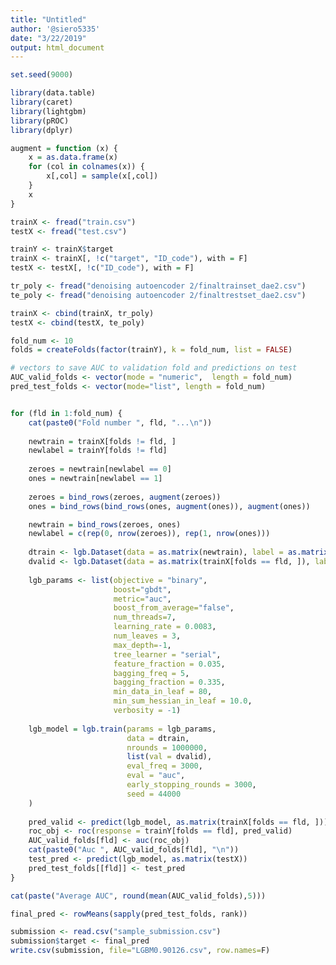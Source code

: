 ```yaml
---
title: "Untitled"
author: '@siero5335'
date: "3/22/2019"
output: html_document
---
```


```r
set.seed(9000)

library(data.table)
library(caret)
library(lightgbm)
library(pROC)
library(dplyr)

augment = function (x) {
    x = as.data.frame(x)
    for (col in colnames(x)) {
        x[,col] = sample(x[,col])    
    }
    x
}

trainX <- fread("train.csv")
testX <- fread("test.csv")

trainY <- trainX$target
trainX <- trainX[, !c("target", "ID_code"), with = F]
testX <- testX[, !c("ID_code"), with = F]

tr_poly <- fread("denoising autoencoder 2/finaltrainset_dae2.csv")
te_poly <- fread("denoising autoencoder 2/finaltrestset_dae2.csv")

trainX <- cbind(trainX, tr_poly)
testX <- cbind(testX, te_poly)

fold_num <- 10
folds = createFolds(factor(trainY), k = fold_num, list = FALSE)
```

```r
# vectors to save AUC to validation fold and predictions on test 
AUC_valid_folds <- vector(mode = "numeric",  length = fold_num)
pred_test_folds <- vector(mode="list", length = fold_num)


for (fld in 1:fold_num) {
    cat(paste0("Fold number ", fld, "...\n"))
    
    newtrain = trainX[folds != fld, ]
    newlabel = trainY[folds != fld]
    
    zeroes = newtrain[newlabel == 0]
    ones = newtrain[newlabel == 1]
    
    zeroes = bind_rows(zeroes, augment(zeroes))
    ones = bind_rows(bind_rows(ones, augment(ones)), augment(ones))

    newtrain = bind_rows(zeroes, ones)
    newlabel = c(rep(0, nrow(zeroes)), rep(1, nrow(ones)))
    
    dtrain <- lgb.Dataset(data = as.matrix(newtrain), label = as.matrix(newlabel))
    dvalid <- lgb.Dataset(data = as.matrix(trainX[folds == fld, ]), label = as.matrix(trainY[folds == fld]))
    
    lgb_params <- list(objective = "binary", 
                       boost="gbdt",
                       metric="auc",
                       boost_from_average="false",
                       num_threads=7,
                       learning_rate = 0.0083,
                       num_leaves = 3,
                       max_depth=-1, 
                       tree_learner = "serial",
                       feature_fraction = 0.035,
                       bagging_freq = 5,
                       bagging_fraction = 0.335,
                       min_data_in_leaf = 80,
                       min_sum_hessian_in_leaf = 10.0,
                       verbosity = -1)
    
    lgb_model = lgb.train(params = lgb_params,
                          data = dtrain,
                          nrounds = 1000000,
                          list(val = dvalid),
                          eval_freq = 3000, 
                          eval = "auc",
                          early_stopping_rounds = 3000,
                          seed = 44000
    )
    
    pred_valid <- predict(lgb_model, as.matrix(trainX[folds == fld, ]))
    roc_obj <- roc(response = trainY[folds == fld], pred_valid)
    AUC_valid_folds[fld] <- auc(roc_obj)
    cat(paste0("Auc ", AUC_valid_folds[fld], "\n"))
    test_pred <- predict(lgb_model, as.matrix(testX))
    pred_test_folds[[fld]] <- test_pred
}
```

```r
cat(paste("Average AUC", round(mean(AUC_valid_folds),5)))
```

```r
final_pred <- rowMeans(sapply(pred_test_folds, rank))

submission <- read.csv("sample_submission.csv")
submission$target <- final_pred
write.csv(submission, file="LGBM0.90126.csv", row.names=F)
```